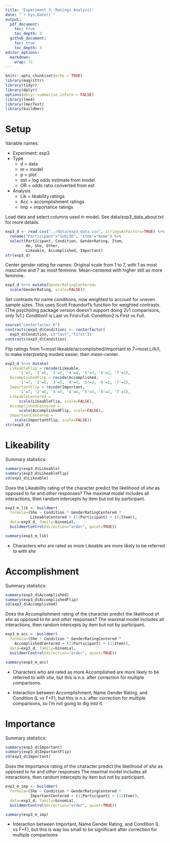 ```yaml
---
title: 'Experiment 3: Ratings Analysis'
date: "`r Sys.Date()`"
output: 
  pdf_document:
    toc: true
    toc_depth: 3
  github_document:
    toc: true
    toc_depth: 3
editor_options: 
  markdown: 
    wrap: 72
---
```


```r
knitr::opts_chunk$set(echo = TRUE)
library(magrittr)
library(tidyr)
library(dplyr)
options(dplyr.summarise.inform = FALSE)
library(lme4)
library(lmerTest)
library(buildmer)
```

# Setup

Variable names:

-   Experiment: exp3
-   Type
    -   d = data
    -   m = model
    -   p = plot
    -   est = log odds estimate from model
    -   OR = odds ratio converted from est
-   Analysis
    -   Lik = likability ratings
    -   Acc = accomplishment ratings
    -   Imp = importance ratings

Load data and select columns used in model. See data/exp3_data_about.txt
for more details.

```r
exp3_d <- read.csv("../data/exp3_data.csv", stringsAsFactors=TRUE) %>%
  rename("Participant"="SubjID", "Item"="Name") %>%
  select(Participant, Condition, GenderRating, Item, 
         He, She, Other,
         Likeable, Accomplished, Important)
str(exp3_d)
```

Center gender rating for names: Original scale from 1 to 7, with 1 as
most masculine and 7 as most feminine. Mean-centered with higher still
as more feminine.

```r
exp3_d %<>% mutate(GenderRatingCentered=
  scale(GenderRating, scale=FALSE))
```

Set contrasts for name conditions, now weighted to account for uneven
sample sizes. This uses Scott Fraundorf's function for weighted
contrasts. (The psycholing package version doesn't support doing 2v1
comparisons, only 1v1.) Condition1 is Last vs First+Full. Condition2 is
First vs Full.

```r
source("centerfactor.R")
contrasts(exp3_d$Condition) <- centerfactor(
  exp3_d$Condition, c("last","first"))
contrasts(exp3_d$Condition)
```

Flip ratings from 1=most likeable/accomplished/important to 7=most
L/A/I, to make interpreting models easier, then mean-center.

```r
exp3_d %<>% mutate(
  LikeableFlip = recode(Likeable, 
      '1'=7, '2'=6, '3'=5, '4'=4, '5'=3, '6'=2, '7'=1),
  AccomplishedFlip = recode(Accomplished,
      '1'=7, '2'=6, '3'=5, '4'=4, '5'=3, '6'=2, '7'=1),
  ImportantFlip = recode(Important,
      '1'=7, '2'=6, '3'=5, '4'=4, '5'=3, '6'=2, '7'=1),
  LikeableCentered = 
      scale(LikeableFlip, scale=FALSE),
  AccomplishedCentered = 
      scale(AccomplishedFlip, scale=FALSE),
  ImportantCentered = 
    scale(ImportantFlip, scale=FALSE))
str(exp3_d)
```

# Likeability

Summary statistics:

```r
summary(exp3_d$Likeable)
summary(exp3_d$LikeableFlip)
sd(exp3_d$Likeable)
```

Does the Likeability rating of the character predict the likelihood of
*she* as opposed to *he* and *other* responses? The maximal model
includes all interactions, then random intercepts by item but not by
participant.

```r
exp3_m_lik <- buildmer(
  formula=(She ~ Condition * GenderRatingCentered * 
           LikeableCentered + (1|Participant) + (1|Item)),
  data=exp3_d, family=binomial, 
  buildmerControl(direction="order", quiet=TRUE))

summary(exp3_m_lik)
```

-   Characters who are rated as more Likeable are more likely to be
    referred to with *she*

# Accomplishment

Summary statistics:

```r
summary(exp3_d$Accomplished)
summary(exp3_d$AccomplishedFlip)
sd(exp3_d$Accomplished)
```

Does the Accomplishment rating of the character predict the likelihood
of *she* as opposed to *he* and *other* responses? The maximal model
includes all interactions, then random intercepts by item but not by
participant.

```r
exp3_m_acc <- buildmer(
  formula=(She ~ Condition * GenderRatingCentered * 
    AccomplishedCentered + (1|Participant) + (1|Item)),
  data=exp3_d, family=binomial, 
  buildmerControl(direction="order", quiet=TRUE))

summary(exp3_m_acc)
```

-   Characters who are rated as more Accomplished are more likely to be
    referred to with *she*, but this is n.s. after correction for
    multiple comparisons.

-   Interaction between Accomplishment, Name Gender Rating, and
    Condition (L vs F+F), but this is n.s. after correction for multiple
    comparisons, so I'm not going to dig into it.

# Importance

Summary statistics:

```r
summary(exp3_d$Important)
summary(exp3_d$ImportantFlip)
sd(exp3_d$Important)
```

Does the Importance rating of the character predict the likelihood of
*she* as opposed to *he* and *other* responses The maximal model
includes all interactions, then random intercepts by item but not by
participant.

```r
exp3_m_imp <- buildmer(
  formula=(She ~ Condition * GenderRatingCentered * 
           ImportantCentered + (1|Participant) + (1|Item)),
  data=exp3_d, family=binomial, 
  buildmerControl(direction="order", quiet=TRUE))

summary(exp3_m_imp)
```

-   Interaction between Important, Name Gender Rating, and Condition (L
    vs F+F), but this is way too small to be significant after
    correction for multiple comparisons
